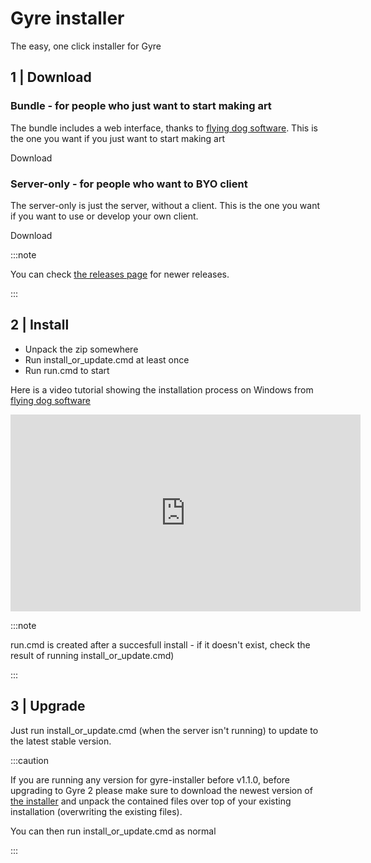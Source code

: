 
# Gyre installer 
The easy, one click installer for Gyre

## 1 | Download

### Bundle - for people who just want to start making art

The bundle includes a web interface, thanks to [flying dog software](https://www.flyingdog.de/sd/).
This is the one you want if you just want to start making art

Download <GithubRelease title="the bundle installer" target_commitish="bundle" />

### Server-only - for people who want to BYO client

The server-only is just the server, without a client. This is the one you want if 
you want to use or develop your own client.

Download <GithubRelease title="the server-only installer" target_commitish="main" />

:::note

You can check [the releases page](https://github.com/stablecabal/gyre-installer/releases/) for
newer releases.

:::

## 2 | Install

- Unpack the zip somewhere
- Run install_or_update.cmd at least once
- Run run.cmd to start 


Here is a video tutorial showing the installation process on Windows from [flying dog software](https://www.flyingdog.de/sd/)

<iframe width="560" height="315" src="https://www.youtube.com/embed/5jT85C3Mk44" title="YouTube video player" frameborder="0" allow="accelerometer; autoplay; clipboard-write; encrypted-media; gyroscope; picture-in-picture; web-share" allowfullscreen></iframe>

<p></p>

:::note

run.cmd is created after a succesfull install - if it doesn't exist, check the result of running install_or_update.cmd)

:::

## 3 | Upgrade

Just run install_or_update.cmd (when the server isn't running) to update to the latest stable version.

:::caution

If you are running any version for gyre-installer before v1.1.0, before upgrading to Gyre 2 please make sure to download the newest version of [the installer](https://github.com/stablecabal/gyre-installer/archive/refs/tags/v2.0.1.zip) and unpack the contained files over top of your existing installation (overwriting the existing files). 

You can then run install_or_update.cmd as normal

:::

